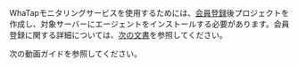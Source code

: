 WhaTapモニタリングサービスを使用するためには、[会員登録](https://www.whatap.io/ko/signup/)後プロジェクトを作成し、対象サーバーにエージェントをインストールする必要があります。会員登録に関する詳細については、[次の文書](../../account/account-manage)を参照してください。

次の動画ガイドを参照してください。
